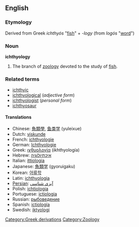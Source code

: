 ==English==

===Etymology===
Derived from Greek ''ichthyós'' "[[fish]]" + ''-logy'' (from ''logós'' "[[word]]")

===Noun===
{{Wikipedia}}
'''ichthyology'''

#The branch of [[zoology]] devoted to the study of [[fish]].

===Related terms===
*[[ichthyic]]
*[[ichthyological]] (''adjective form'')
*[[ichthyologist]] (''personal form'')
*[[ichthyosaur]]

====Translations====
*Chinese: [[魚類學]], [[鱼类学]] (yuleixue)
*Dutch: [[viskunde]]
*French: [[ichthyologie]]
*German: [[Ichthyologie]]
*Greek: [[ιχθυολογία]] (ikhthyología)
*Hebrew: [[איכתיולוגיה]]
*Italian: [[ittiologia]]
*Japanese: [[魚類学]] (gyoruigaku)
*Korean: [[어류학]]
*Latin: [[ichthyologia]]
*[[Persian]]: [[آبزی شناسی]]
*Polish: [[ichtiologia]]
*Portuguese: [[ictiologia]]
*Russian: [[рыбоведение]]
*Spanish: [[ictiología]]
*Swedish: [[iktyologi]]

[[Category:Greek derivations]]
[[Category:Zoology]]